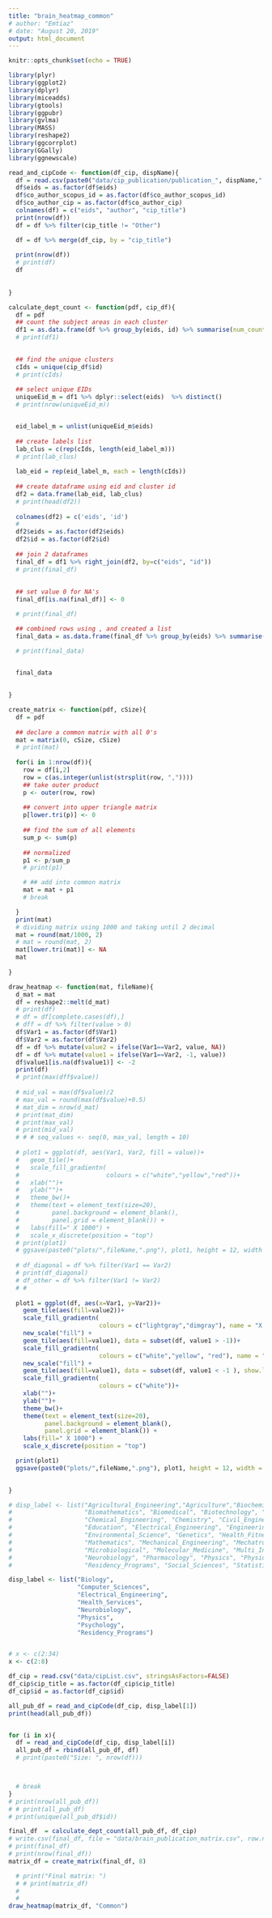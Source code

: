 ```yaml
---
title: "brain_heatmap_common"
# author: "Emtiaz"
# date: "August 20, 2019"
output: html_document
---
```


```r
knitr::opts_chunk$set(echo = TRUE)
```

```r
library(plyr)
library(ggplot2)
library(dplyr)
library(miceadds)
library(gtools)
library(ggpubr)
library(gvlma)
library(MASS)
library(reshape2)
library(ggcorrplot)
library(GGally)
library(ggnewscale)

```
```r
read_and_cipCode <- function(df_cip, dispName){
  df = read.csv(paste0("data/cip_publication/publication_", dispName,".csv"), stringsAsFactors=FALSE)
  df$eids = as.factor(df$eids)
  df$co_author_scopus_id = as.factor(df$co_author_scopus_id)
  df$co_author_cip = as.factor(df$co_author_cip)
  colnames(df) = c("eids", "author", "cip_title")
  print(nrow(df))
  df = df %>% filter(cip_title != "Other")

  df = df %>% merge(df_cip, by = "cip_title")
  
  print(nrow(df))
  # print(df)
  df
  
  
}

```

```r
calculate_dept_count <- function(pdf, cip_df){
  df = pdf
  ## count the subject areas in each cluster
  df1 = as.data.frame(df %>% group_by(eids, id) %>% summarise(num_count = n()) %>% arrange(eids) )
  # print(df1)
  

  ## find the unique clusters
  cIds = unique(cip_df$id)
  # print(cIds)
  
  ## select unique EIDs
  uniqueEid_m = df1 %>% dplyr::select(eids)  %>% distinct()
  # print(nrow(uniqueEid_m))


  eid_label_m = unlist(uniqueEid_m$eids)
 
  ## create labels list
  lab_clus = c(rep(cIds, length(eid_label_m)))
  # print(lab_clus)
  
  lab_eid = rep(eid_label_m, each = length(cIds))
  
  ## create dataframe using eid and cluster id
  df2 = data.frame(lab_eid, lab_clus)
  # print(head(df2))
  
  colnames(df2) = c('eids', 'id')
  # 
  df2$eids = as.factor(df2$eids)
  df2$id = as.factor(df2$id)
  
  ## join 2 dataframes
  final_df = df1 %>% right_join(df2, by=c("eids", "id"))
  # print(final_df)
  
  
  ## set value 0 for NA's
  final_df[is.na(final_df)] <- 0

  # print(final_df)

  ## combined rows using , and created a list
  final_data = as.data.frame(final_df %>% group_by(eids) %>% summarise(clusterList = paste(num_count, collapse=",")))

  # print(final_data)


  final_data
  
  
}
```

```r


create_matrix <- function(pdf, cSize){
  df = pdf
  
  ## declare a common matrix with all 0's
  mat = matrix(0, cSize, cSize)
  # print(mat)
  
  for(i in 1:nrow(df)){
    row = df[i,2]
    row = c(as.integer(unlist(strsplit(row, ","))))
    ## take outer product
    p <- outer(row, row)
    
    ## convert into upper triangle matrix
    p[lower.tri(p)] <- 0
   
    ## find the sum of all elements
    sum_p <- sum(p)
    
    ## normalized
    p1 <- p/sum_p
    # print(p1)

    # ## add into common matrix
    mat = mat + p1
    # break

  }
  print(mat)
  # dividing matrix using 1000 and taking until 2 decimal
  mat = round(mat/1000, 2)
  # mat = round(mat, 2)
  mat[lower.tri(mat)] <- NA
  mat
  
}
```
```r

draw_heatmap <- function(mat, fileName){
  d_mat = mat
  df = reshape2::melt(d_mat)
  # print(df)
  # df = df[complete.cases(df),]
  # dff = df %>% filter(value > 0)
  df$Var1 = as.factor(df$Var1)
  df$Var2 = as.factor(df$Var2)
  df = df %>% mutate(value2 = ifelse(Var1==Var2, value, NA))
  df = df %>% mutate(value1 = ifelse(Var1==Var2, -1, value))
  df$value1[is.na(df$value1)] <- -2
  print(df)
  # print(max(dff$value))
  
  # mid_val = max(df$value)/2
  # max_val = round(max(df$value)+0.5)
  # mat_dim = nrow(d_mat)
  # print(mat_dim)
  # print(max_val)
  # print(mid_val)
  # # # seq_values <- seq(0, max_val, length = 10)
  
  # plot1 = ggplot(df, aes(Var1, Var2, fill = value))+
  #   geom_tile()+
  #   scale_fill_gradientn(
  #                        colours = c("white","yellow","red"))+
  #   xlab("")+
  #   ylab("")+
  #   theme_bw()+
  #   theme(text = element_text(size=20),
  #         panel.background = element_blank(),
  #         panel.grid = element_blank()) +
  #   labs(fill=" X 1000") +
  #   scale_x_discrete(position = "top")
  # print(plot1)
  # ggsave(paste0("plots/",fileName,".png"), plot1, height = 12, width = 12)
  
  # df_diagonal = df %>% filter(Var1 == Var2)
  # print(df_diagonal)
  # df_other = df %>% filter(Var1 != Var2)
  # # 
  
  plot1 = ggplot(df, aes(x=Var1, y=Var2))+
    geom_tile(aes(fill=value2))+
    scale_fill_gradientn(
                         colours = c("lightgray","dimgray"), name = "X 1000")+
    new_scale("fill") +
    geom_tile(aes(fill=value1), data = subset(df, value1 > -1))+
    scale_fill_gradientn(
                         colours = c("white","yellow", "red"), name = "X 1000")+
    new_scale("fill") +
    geom_tile(aes(fill=value1), data = subset(df, value1 < -1 ), show.legend = FALSE)+
    scale_fill_gradientn(
                         colours = c("white"))+
    xlab("")+
    ylab("")+
    theme_bw()+
    theme(text = element_text(size=20),
          panel.background = element_blank(),
          panel.grid = element_blank()) +
    labs(fill=" X 1000") +
    scale_x_discrete(position = "top")

  print(plot1)
  ggsave(paste0("plots/",fileName,".png"), plot1, height = 12, width = 12)
  

}

```

```r
# disp_label <- list("Agricultural_Engineering","Agriculture","Biochemistry", "Biology",
#                    "Biomathematics", "Biomedical", "Biotechnology", "Cell_Biology",
#                    "Chemical_Engineering", "Chemistry", "Civil_Engineering", "Computer_Sciences",
#                    "Education", "Electrical_Engineering", "Engineering_Physics",
#                    "Environmental_Science", "Genetics", "Health_Fitness", "Health_Services",
#                    "Mathematics", "Mechanical_Engineering", "Mechatronic_Engineering",
#                    "Microbiological", "Molecular_Medicine", "Multi_Interdisciplinary_Studies",
#                    "Neurobiology", "Pharmacology", "Physics", "Physiology", "Psychology",
#                    "Residency_Programs", "Social_Sciences", "Statistics", "Work_Family_Studies")

disp_label <- list("Biology",
                   "Computer_Sciences",
                   "Electrical_Engineering", 
                   "Health_Services",
                   "Neurobiology", 
                   "Physics", 
                   "Psychology",
                   "Residency_Programs")


# x <- c(2:34)
x <- c(2:8)

df_cip = read.csv("data/cipList.csv", stringsAsFactors=FALSE)
df_cip$cip_title = as.factor(df_cip$cip_title)
df_cip$id = as.factor(df_cip$id)

all_pub_df = read_and_cipCode(df_cip, disp_label[1])
print(head(all_pub_df))


for (i in x){
  df = read_and_cipCode(df_cip, disp_label[i])
  all_pub_df = rbind(all_pub_df, df)
  # print(paste0("Size: ", nrow(df)))



  # break
}
# print(nrow(all_pub_df))
# # print(all_pub_df)
# print(unique(all_pub_df$id))

final_df  = calculate_dept_count(all_pub_df, df_cip)
# write.csv(final_df, file = "data/brain_publication_matrix.csv", row.names = FALSE)
# print(final_df)
# print(nrow(final_df))
matrix_df = create_matrix(final_df, 8)

  # print("Final matrix: ")
  # # print(matrix_df)
  #
  #
draw_heatmap(matrix_df, "Common")

```